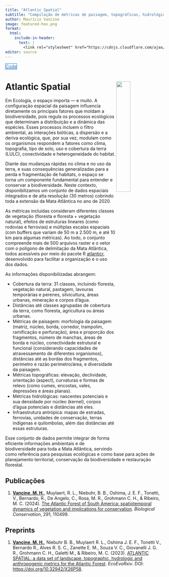 ```yaml
---
title: "Atlantic Spatial"
subtitle: "Compilação de métricas de paisagem, topográficas, hidrológicas e antrópicas para a Mata Atlântica."
author: Maurício Vancine
image: featured-hex.png
format:
  html:
    include-in-header: 
      text: |
        <link rel="stylesheet" href="https://cdnjs.cloudflare.com/ajax/libs/font-awesome/6.5.0/css/all.min.css">
editor: source
---
```


<div class="mt-4 d-flex flex-row flex-wrap gap-1 justify-content-left justify-content-sm-start" role="group" aria-label="Links">
  <a href="https://github.com/mauriciovancine/ATLANTIC-SPATIAL" class="btn btn-custom text-capitalize" target="_blank"><i class="fab fa-github me-1"></i>Code</a>
</div>

<style>
  .btn-custom {
    background-color: white;
    border: 1px solid #1c6cbe; /* Borda azul */
    color: #1c6cbe; /* Texto azul */
    transition: background-color 0.3s, color 0.3s;
  }
  .btn-custom:hover {
    background-color: #1c6cbe; /* Cor de fundo azul ao passar o mouse */
    color: white; /* Texto branco */
  }
</style>

# **Atlantic Spatial** <img src="featured-hex.png" align="right" width="30%" min-width="120px"/>

Em Ecologia, o espaço importa — e muito. A configuração espacial da paisagem influencia diretamente os principais fatores que moldam a biodiversidade, pois regula os processos ecológicos que determinam a distribuição e a dinâmica das espécies. Esses processos incluem o filtro ambiental, as interações bióticas, a dispersão e a deriva ecológica, que, por sua vez, modulam como os organismos respondem a fatores como clima, topografia, tipo de solo, uso e cobertura da terra (LULC), conectividade e heterogeneidade do habitat.

Diante das mudanças rápidas no clima e no uso da terra, e suas consequências generalizadas para a perda e fragmentação de habitats, o espaço se torna um componente fundamental para entender e conservar a biodiversidade. Neste contexto, disponibilizamos um conjunto de dados espaciais integrados e de alta resolução (30 metros) cobrindo toda a extensão da Mata Atlântica no ano de 2020.

As métricas incluídas consideram diferentes classes de vegetação (floresta e floresta + vegetação natural), efeitos de estruturas lineares (como rodovias e ferrovias) e múltiplas escalas espaciais (com buffers que variam de 50 m a 2.500 m, e até 10 km para algumas métricas). Ao todo, o conjunto compreende mais de 500 arquivos raster e o vetor com o polígono de delimitação da Mata Atlântica, todos acessíveis por meio do pacote R [atlanticr](/project/atlanticr/), desenvolvido para facilitar a organização e o uso dos dados.

As informações disponibilizadas abrangem:

- Cobertura da terra: 31 classes, incluindo floresta, vegetação natural, pastagem, lavouras temporárias e perenes, silvicultura, áreas urbanas, mineração e corpos d'água.
- Distâncias até classes agrupadas de cobertura da terra, como floresta, agricultura ou áreas urbanas.
- Métricas de paisagem: morfologia da paisagem (matriz, núcleo, borda, corredor, trampolim, ramificação e perfuração), área e proporção dos fragmentos, número de manchas, áreas de borda e núcleo, conectividade estrutural e funcional (considerando capacidades de atravessamento de diferentes organismos), distâncias até as bordas dos fragmentos, perímetro e razão perímetro/área, e diversidade da paisagem.
- Métricas topográficas: elevação, declividade, orientação (aspect), curvaturas e formas de relevo (como cumes, encostas, vales, depressões e áreas planas).
- Métricas hidrológicas: nascentes potenciais e sua densidade por núcleo (kernel), corpos d’água potenciais e distâncias até eles.
- Infraestrutura antrópica: mapas de estradas, ferrovias, unidades de conservação, terras indígenas e quilombolas, além das distâncias até essas estruturas.

Esse conjunto de dados permite integrar de forma eficiente informações ambientais e de biodiversidade para toda a Mata Atlântica, servindo como referência para pesquisas ecológicas e como base para ações de planejamento territorial, conservação da biodiversidade e restauração florestal.

## Publicações

1.  <u>**Vancine, M. H.**</u>, Muylaert, R. L., Niebuhr, B. B., Oshima, J. E. F., Tonetti, V., Bernardo, R., De Angelo, C., Rosa, M. R., Grohmann C. H., & Ribeiro, M. C. (2024). [The Atlantic Forest of South America: spatiotemporal dynamics of vegetation and implications for conservation](/publications/af-spatiotemporal). *Biological Conservation*, 291, 110499.

## Preprints

1.  <u>**Vancine, M. H.**</u>, Niebuhr B. B., Muylaert R. L., Oshima J. E. F., Tonetti V., Bernardo R., Alves R. S. C., Zanette E. M., Souza V. C., Giovanelli J. G. R., Grohmann C. H., Galetti M., & Ribeiro, M. C. (2023). [ATLANTIC SPATIAL: a data set of landscape, topographic, hydrologic and anthropogenic metrics for the Atlantic Forest](/publications/af-spatial-data-paper-preprint). *EcoEvoRxiv*. DOI: <https://doi.org/10.32942/X26P58>.
